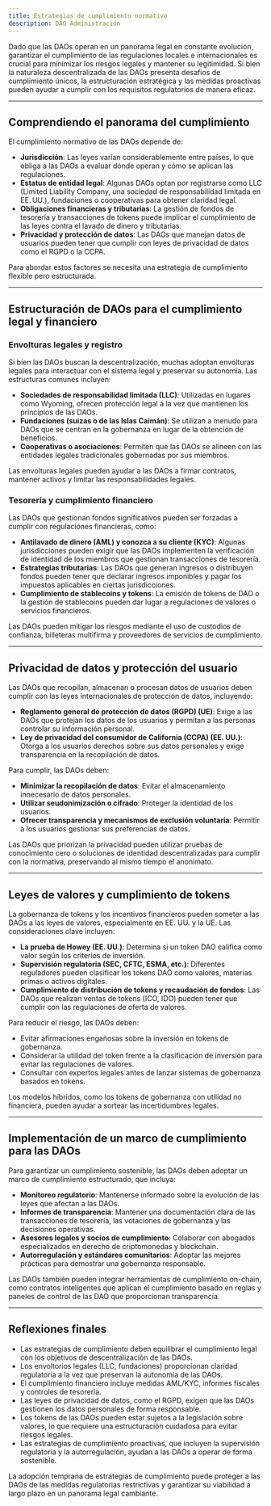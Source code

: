 ```yaml
---
title: Estrategias de cumplimiento normativo
description: DAO Administración
---
```


Dado que las DAOs operan en un panorama legal en constante evolución, garantizar el cumplimiento de las regulaciones locales e internacionales es crucial para minimizar los riesgos legales y mantener su legitimidad. Si bien la naturaleza descentralizada de las DAOs presenta desafíos de cumplimiento únicos, la estructuración estratégica y las medidas proactivas pueden ayudar a cumplir con los requisitos regulatorios de manera eficaz.

---

## Comprendiendo el panorama del cumplimiento

El cumplimiento normativo de las DAOs depende de:

- **Jurisdicción**: Las leyes varían considerablemente entre países, lo que obliga a las DAOs a evaluar dónde operan y cómo se aplican las regulaciones.
- **Estatus de entidad legal**: Algunas DAOs optan por registrarse como LLC (Limited Liability Company, una sociedad de responsabilidad limitada en EE. UU.), fundaciones o cooperativas para obtener claridad legal.
- **Obligaciones financieras y tributarias**: La gestión de fondos de tesorería y transacciones de tokens puede implicar el cumplimiento de las leyes contra el lavado de dinero y tributarias.
- **Privacidad y protección de datos**: Las DAOs que manejan datos de usuarios pueden tener que cumplir con leyes de privacidad de datos como el RGPD o la CCPA.

Para abordar estos factores se necesita una estrategia de cumplimiento flexible pero estructurada.

---

## Estructuración de DAOs para el cumplimiento legal y financiero

### Envolturas legales y registro
Si bien las DAOs buscan la descentralización, muchas adoptan envolturas legales para interactuar con el sistema legal y preservar su autonomía. Las estructuras comunes incluyen:

- **Sociedades de responsabilidad limitada (LLC)**: Utilizadas en lugares como Wyoming, ofrecen protección legal a la vez que mantienen los principios de las DAOs.
- **Fundaciones (suizas o de las Islas Caimán)**: Se utilizan a menudo para DAOs que se centran en la gobernanza en lugar de la obtención de beneficios.
- **Cooperativas o asociaciones**: Permiten que las DAOs se alineen con las entidades legales tradicionales gobernadas por sus miembros.

Las envolturas legales pueden ayudar a las DAOs a firmar contratos, mantener activos y limitar las responsabilidades legales.

### Tesorería y cumplimiento financiero
Las DAOs que gestionan fondos significativos pueden ser forzadas a cumplir con regulaciones financieras, como:

- **Antilavado de dinero (AML) y conozca a su cliente (KYC)**: Algunas jurisdicciones pueden exigir que las DAOs implementen la verificación de identidad de los miembros que gestionan transacciones de tesorería.
- **Estrategias tributarias**: Las DAOs que generan ingresos o distribuyen fondos pueden tener que declarar ingresos imponibles y pagar los impuestos aplicables en ciertas jurisdicciones.
- **Cumplimiento de stablecoins y tokens**: La emisión de tokens de DAO o la gestión de stablecoins pueden dar lugar a regulaciones de valores o servicios financieros.

Las DAOs pueden mitigar los riesgos mediante el uso de custodios de confianza, billeteras multifirma y proveedores de servicios de cumplimiento.

---

## Privacidad de datos y protección del usuario

Las DAOs que recopilan, almacenan o procesan datos de usuarios deben cumplir con las leyes internacionales de protección de datos, incluyendo:

- **Reglamento general de protección de datos (RGPD) (UE)**: Exige a las DAOs que protejan los datos de los usuarios y permitan a las personas controlar su información personal.
- **Ley de privacidad del consumidor de California (CCPA) (EE. UU.)**: Otorga a los usuarios derechos sobre sus datos personales y exige transparencia en la recopilación de datos.

Para cumplir, las DAOs deben:

- **Minimizar la recopilación de datos**: Evitar el almacenamiento innecesario de datos personales.
- **Utilizar seudonimización o cifrado**: Proteger la identidad de los usuarios.
- **Ofrecer transparencia y mecanismos de exclusión voluntaria**: Permitir a los usuarios gestionar sus preferencias de datos.

Las DAOs que priorizan la privacidad pueden utilizar pruebas de conocimiento cero o soluciones de identidad descentralizadas para cumplir con la normativa, preservando al mismo tiempo el anonimato.

---

## Leyes de valores y cumplimiento de tokens

La gobernanza de tokens y los incentivos financieros pueden someter a las DAOs a las leyes de valores, especialmente en EE. UU. y la UE. Las consideraciones clave incluyen:

- **La prueba de Howey (EE. UU.)**: Determina si un token DAO califica como valor según los criterios de inversión.
- **Supervisión regulatoria (SEC, CFTC, ESMA, etc.)**: Diferentes reguladores pueden clasificar los tokens DAO como valores, materias primas o activos digitales.
- **Cumplimiento de distribución de tokens y recaudación de fondos**: Las DAOs que realizan ventas de tokens (ICO, IDO) pueden tener que cumplir con las regulaciones de oferta de valores.

Para reducir el riesgo, las DAOs deben:

- Evitar afirmaciones engañosas sobre la inversión en tokens de gobernanza.
- Considerar la utilidad del token frente a la clasificación de inversión para evitar las regulaciones de valores.
- Consultar con expertos legales antes de lanzar sistemas de gobernanza basados ​​en tokens.

Los modelos híbridos, como los tokens de gobernanza con utilidad no financiera, pueden ayudar a sortear las incertidumbres legales.

---

## Implementación de un marco de cumplimiento para las DAOs

Para garantizar un cumplimiento sostenible, las DAOs deben adoptar un marco de cumplimiento estructurado, que incluya:

- **Monitoreo regulatorio**: Mantenerse informado sobre la evolución de las leyes que afectan a las DAOs.
- **Informes de transparencia**: Mantener una documentación clara de las transacciones de tesorería, las votaciones de gobernanza y las decisiones operativas.
- **Asesores legales y socios de cumplimiento**: Colaborar con abogados especializados en derecho de criptomonedas y blockchain.
- **Autorregulación y estándares comunitarios**: Adoptar las mejores prácticas para demostrar una gobernanza responsable.

Las DAOs también pueden integrar herramientas de cumplimiento on-chain, como contratos inteligentes que aplican el cumplimiento basado en reglas y paneles de control de las DAO que proporcionan transparencia.

---

## Reflexiones finales

- Las estrategias de cumplimiento deben equilibrar el cumplimiento legal con los objetivos de descentralización de las DAOs. 
- Los envoltorios legales (LLC, fundaciones) proporcionan claridad regulatoria a la vez que preservan la autonomía de las DAOs.
- El cumplimiento financiero incluye medidas AML/KYC, informes fiscales y controles de tesorería.
- Las leyes de privacidad de datos, como el RGPD, exigen que las DAOs gestionen los datos personales de forma responsable.
- Los tokens de las DAOs pueden estar sujetos a la legislación sobre valores, lo que requiere una estructuración cuidadosa para evitar riesgos legales.
- Las estrategias de cumplimiento proactivas, que incluyen la supervisión regulatoria y la autorregulación, ayudan a las DAOs a operar de forma sostenible.

La adopción temprana de estrategias de cumplimiento puede proteger a las DAOs de las medidas regulatorias restrictivas y garantizar su viabilidad a largo plazo en un panorama legal cambiante.